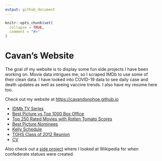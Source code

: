 ```yaml
---
output: github_document
---
```


<!-- README.md is generated from README.Rmd. Please edit that file -->

```r
knitr::opts_chunk$set(
  collapse = TRUE,
  comment = "#>"
)
```
# Cavan's Website

<!-- badges: start -->
<!-- badges: end -->

The goal of my website is to display some fun side projects I have been working on. Movie data intrigues me, so I scraped IMDb to use some of their clean data. I have looked into COVID-19 data to see daily case and death updates as well as seeing vaccine trends. I also have my resume here too.

Check out my website at [https://cavandonohoe.github.io](https://cavandonohoe.github.io)

* [IDMb TV Series](https://cavandonohoe.github.io/imdb_top_250_tv_series.html)
* [Best Picture vs Top 1000 Box Office](https://cavandonohoe.github.io/best_pic_vs_top_1000.html)
* [Top 250 Rated Movies with Rotten Tomato Scores](https://cavandonohoe.github.io/top_250_imdb_with_rt.html)
* [Best Picture Nominees](https://cavandonohoe.github.io/best_picture_nominees.html)
* [Kelly Schedule](https://cavandonohoe.github.io/firefighter_schedule.html)
* [TOHS Class of 2012 Reunion](https://cavandonohoe.github.io/tohs_reunion.html)
* [CV](https://cavandonohoe.github.io/cv.html)

Also check out a [side project](https://github.com/cavandonohoe/confederate_statues) where I looked at Wikipedia for when confederate statues were created.
